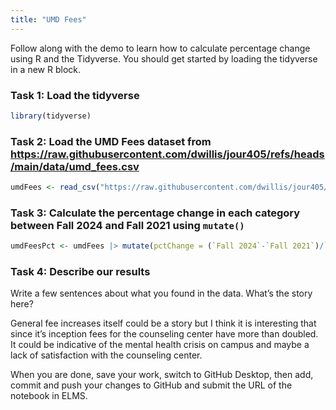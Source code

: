 ```yaml
---
title: "UMD Fees"
---
```


Follow along with the demo to learn how to calculate percentage change using R and the Tidyverse. You should get started by loading the tidyverse in a new R block.

### Task 1: Load the tidyverse

```r
library(tidyverse)
```

### Task 2: Load the UMD Fees dataset from <https://raw.githubusercontent.com/dwillis/jour405/refs/heads/main/data/umd_fees.csv>

```r
umdFees <- read_csv("https://raw.githubusercontent.com/dwillis/jour405/refs/heads/main/data/umd_fees.csv")
```

### Task 3: Calculate the percentage change in each category between Fall 2024 and Fall 2021 using `mutate()`

```r
umdFeesPct <- umdFees |> mutate(pctChange = (`Fall 2024`-`Fall 2021`)/`Fall 2021` * 100)
```

### Task 4: Describe our results
Write a few sentences about what you found in the data. What's the story here?

General fee increases itself could be a story but I think it is interesting that since it's inception fees for the counseling center have more than doubled. It could be indicative of the mental health crisis on campus and maybe a lack of satisfaction with the counseling center.

When you are done, save your work, switch to GitHub Desktop, then add, commit and push your changes to GitHub and submit the URL of the notebook in ELMS.
